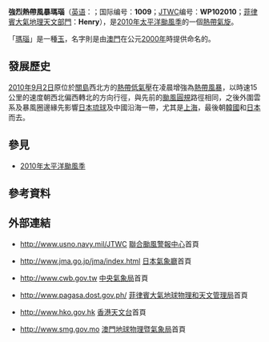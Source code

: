 {{Notability Unreferenced|time=2017-11-27T08:57:04+00:00}}
{{NoteTA
|G1=TyphoonNew
|G2=Weather
|G3=CWBTyphoonOld
|T=zh-hans:強热带风暴瑪瑙 (2010年);zh-hant:強烈熱帶風暴瑪瑙 (2010年);zh-hk:熱帶風暴瑪瑙 (2010年);zh-tw:輕度颱風瑪瑙 (2010年);zh-mo:熱帶風暴瑪瑙 (2010年);
|skin=typhoon
}}
{{颱風基礎資訊新
|颱風名稱               = 強烈熱帶風暴瑪瑙
|外文名稱               = Severe Tropical Storm Malou
|外文語言               = 英文
|代表圖像               = Severe Tropical Storm Malou 2010-09-06 0505Z.jpg
|代表圖像名稱           = 9月6日的強烈熱帶風暴瑪瑙
|形成日期               = 2010年9月1日
|消散日期               = 2010年9月9日
|十分鐘平均風速JMA      = 50|JMA=knot
|十分鐘平均風速CWB      = 23|CWB=m/s
|十分鐘平均風速KMA      = 24|KMA=m/s
|十分鐘平均風速HKO      = 85
|十分鐘平均風速PAGASA   = 65
|二分鐘平均風速         = 25|NMC=m/s
|一分鐘平均風速         = 45|SSHS=knot
|瞬間最大陣風           = 130
|最低氣壓               = 992
|財產損失               = 
|死傷人數               = 
|影響地區               = {{JPN}}<br>{{KOR}}<br>{{CHN}}
|備註                   = <small>[[菲律賓大氣地球物理和天文管理局|菲律賓大氣地球物理和天文管理局]]在此熱帶氣旋離開其責任範圍之後，沒有再更新其風速資料</small>
|颱風路徑圖             = Malou 2010 track.png
|風季年份               = 2010
|風季位置               = 太平洋
}}
'''強烈熱帶風暴瑪瑙'''（[[英语|英语]]：{{lang|en|'''-{zh-hk:Tropical Storm; zh-hans:Sereve Typhoon; zh-tw:Weak Typhoon}- Malou'''}}；国际编号：'''1009'''；[[聯合颱風警報中心|JTWC]]编号：'''WP102010'''；[[菲律賓大氣地球物理和天文管理局|菲律賓大氣地理天文部門]]：'''Henry'''），是[[2010年太平洋颱風季|2010年太平洋颱風季]]的一個[[熱帶氣旋|熱帶氣旋]]。

「[[瑪瑙|瑪瑙]]」是一種[[玉|玉]]，名字則是由[[澳門|澳門]]在公元[[2000年|2000年]]時提供命名的。

== 發展歷史 ==
{{phs wikify}}
[[2010年|2010年]][[9月2日|9月2日]]原位於[[關島|關島]]西北方的[[熱帶低氣壓|熱帶低氣壓]]在凌晨增強為[[熱帶風暴|熱帶風暴]]，以時速15公里的速度朝西北偏西轉北的方向行徑，與先前的[[颱風圓規_(2010年)|颱風圓規]]路徑相同，之後外圍雲系及暴風圈邊緣先影響[[日本|日本]][[琉球|琉球]]及中國沿海一帶，尤其是[[上海|上海]]，最後朝[[韓國|韓國]]和[[日本|日本]]而去。

== 參見 ==
{{commonscat|Severe Tropical Storm Malou (2010)}}
*[[2010年太平洋颱風季|2010年太平洋颱風季]]

== 參考資料 ==
{{reflist}}

== 外部連結 ==
*{{en}}http://www.usno.navy.mil/JTWC {{Wayback|url=http://www.usno.navy.mil/JTWC |date=20100301105349 }}  [[聯合颱風警報中心|聯合颱風警報中心]]首頁
*{{ja}}http://www.jma.go.jp/jma/index.html {{Wayback|url=http://www.jma.go.jp/jma/index.html |date=20110320125420 }} [[日本氣象廳|日本氣象廳]]首頁
*{{zh-tw}}http://www.cwb.gov.tw {{Wayback|url=http://www.cwb.gov.tw/ |date=20181025071210 }} [[中央氣象局|中央氣象局]]首頁
*{{en}}http://www.pagasa.dost.gov.ph/ {{Wayback|url=http://www.pagasa.dost.gov.ph/ |date=20081216234000 }} [[菲律賓大氣地球物理和天文管理局|菲律賓大氣地球物理和天文管理局]]首頁
*{{zh-hk}}http://www.hko.gov.hk {{Wayback|url=http://www.hko.gov.hk/ |date=20110224003313 }} [[香港天文台|香港天文台]]首頁
*{{zh-hk}}http://www.smg.gov.mo {{Wayback|url=http://www.smg.gov.mo/ |date=20140517030343 }} [[澳門地球物理暨氣象局|澳門地球物理暨氣象局]]首頁

{{2010 Pacific typhoon season buttons}}